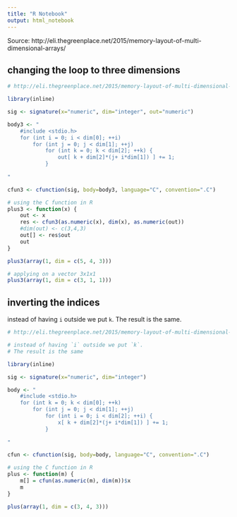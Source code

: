 ```yaml
---
title: "R Notebook"
output: html_notebook
---
```


Source: http://eli.thegreenplace.net/2015/memory-layout-of-multi-dimensional-arrays/



## changing the loop to three dimensions

```r
# http://eli.thegreenplace.net/2015/memory-layout-of-multi-dimensional-arrays/

library(inline)

sig <- signature(x="numeric", dim="integer", out="numeric")

body3 <- "
    #include <stdio.h>
    for (int i = 0; i < dim[0]; ++i)
        for (int j = 0; j < dim[1]; ++j)
            for (int k = 0; k < dim[2]; ++k) {
                out[ k + dim[2]*(j+ i*dim[1]) ] += 1;
            }
        
"

cfun3 <- cfunction(sig, body=body3, language="C", convention=".C")

# using the C function in R
plus3 <- function(x) {
    out <- x
    res <- cfun3(as.numeric(x), dim(x), as.numeric(out))
    #dim(out) <- c(3,4,3)
    out[] <- res$out
    out
}

plus3(array(1, dim = c(5, 4, 3)))
```


```r
# applying on a vector 3x1x1
plus3(array(1, dim = c(3, 1, 1)))
```


## inverting the indices
instead of having `i` outside we put `k`. The result is the same.

```r
# http://eli.thegreenplace.net/2015/memory-layout-of-multi-dimensional-arrays/

# instead of having `i` outside we put `k`.
# The result is the same

library(inline)

sig <- signature(x="numeric", dim="integer")

body <- "
    #include <stdio.h>
    for (int k = 0; k < dim[0]; ++k)
        for (int j = 0; j < dim[1]; ++j)
            for (int i = 0; i < dim[2]; ++i) {
                x[ k + dim[2]*(j+ i*dim[1]) ] += 1;
            }
        
"

cfun <- cfunction(sig, body=body, language="C", convention=".C")

# using the C function in R
plus <- function(m) {
    m[] = cfun(as.numeric(m), dim(m))$x
    m
}

plus(array(1, dim = c(3, 4, 3)))
```



